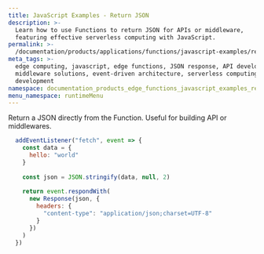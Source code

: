 ```yaml
---
title: JavaScript Examples - Return JSON
description: >-
  Learn how to use Functions to return JSON for APIs or middleware,
  featuring effective serverless computing with JavaScript.
permalink: >-
  /documentation/products/applications/functions/javascript-examples/return-json/
meta_tags: >-
  edge computing, javascript, edge functions, JSON response, API development,
  middleware solutions, event-driven architecture, serverless computing, web
  development
namespace: documentation_products_edge_functions_javascript_examples_return_json
menu_namespace: runtimeMenu
---
```


Return a JSON directly from the Function. Useful for building API or middlewares.

```js
  addEventListener("fetch", event => {
    const data = {
      hello: "world"
    }
  
    const json = JSON.stringify(data, null, 2)
  
    return event.respondWith(
      new Response(json, {
        headers: {
          "content-type": "application/json;charset=UTF-8"
        }
      })
    )
  })
```




